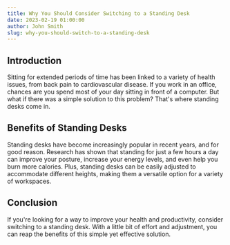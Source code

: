 ```yaml
---
title: Why You Should Consider Switching to a Standing Desk
date: 2023-02-19 01:00:00
author: John Smith
slug: why-you-should-switch-to-a-standing-desk
---
```


## Introduction

Sitting for extended periods of time has been linked to a variety of health issues, from back pain to cardiovascular disease. If you work in an office, chances are you spend most of your day sitting in front of a computer. But what if there was a simple solution to this problem? That's where standing desks come in.

## Benefits of Standing Desks

Standing desks have become increasingly popular in recent years, and for good reason. Research has shown that standing for just a few hours a day can improve your posture, increase your energy levels, and even help you burn more calories. Plus, standing desks can be easily adjusted to accommodate different heights, making them a versatile option for a variety of workspaces.

## Conclusion

If you're looking for a way to improve your health and productivity, consider switching to a standing desk. With a little bit of effort and adjustment, you can reap the benefits of this simple yet effective solution.
